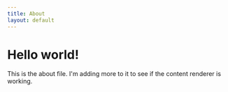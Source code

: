 ```yaml
---
title: About
layout: default
---
```


# Hello world!
This is the about file. I'm adding more to it to see if the content renderer is working.
